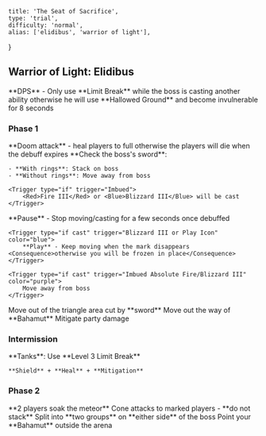 
    title: 'The Seat of Sacrifice',
    type: 'trial',
    difficulty: 'normal',
    alias: ['elidibus', 'warrior of light'],
}

## Warrior of Light: Elidibus

<OnlyDPS>
    <Alert color="green" icon="warning">
        **DPS** - Only use **Limit Break** while the boss is casting another ability <Consequence>otherwise he will use **Hallowed Ground** and become invulnerable for 8 seconds</Consequence>
    </Alert>
</OnlyDPS>

### Phase 1

<OnlyHealer>
    <Trigger type="on cast" trigger="Terror Unleashed" color="purple">
        **Doom attack** - heal players to full <Consequence>otherwise the players will die when the debuff expires</Consequence>
    </Trigger>
</OnlyHealer>

<Trigger type="on cast" trigger="Coruscant Saber" color="blue">
    **Check the boss's sword**:
    
    - **With rings**: Stack on boss
    - **Without rings**: Move away from boss

    <Trigger type="if" trigger="Imbued">
        <Red>Fire III</Red> or <Blue>Blizzard III</Blue> will be cast
    </Trigger>
</Trigger>

<Trigger type="on cast" trigger="Absolute Fire/Blizzard III">
    <Trigger type="if cast" trigger="Fire III or Pause Icon" color="red">
        **Pause** - Stop moving/casting for a few seconds once debuffed
    </Trigger>

    <Trigger type="if cast" trigger="Blizzard III or Play Icon" color="blue">
        **Play** - Keep moving when the mark disappears <Consequence>otherwise you will be frozen in place</Consequence>
    </Trigger>

    <Trigger type="if cast" trigger="Imbued Absolute Fire/Blizzard III" color="purple">
        Move away from boss
    </Trigger>
</Trigger>

<Trigger type="on cast" trigger="Sword of Light" color="red">
    Move out of the triangle area cut by **sword**
</Trigger>

<Trigger type="on cast" trigger="Summon Wyrm" color="blue">
    Move out the way of **Bahamut**
</Trigger>

<OnlyHealer>
    <Trigger type="before cast" trigger="Elddragon Dive" color="orange">
        Mitigate party damage
    </Trigger>
</OnlyHealer>

### Intermission

<Trigger type="on text" trigger="Transcend your limits and weather the gathering storm!" color="red">
    <OnlyTank>
        **Tanks**: Use **Level 3 Limit Break**
    </OnlyTank>
    
    **Shield** + **Heal** + **Mitigation**
</Trigger>

### Phase 2

<Trigger type="before" trigger="Meteor lands" color="orange">
    **2 players soak the meteor**
</Trigger>

<Trigger type="on cast" trigger="To the Limit - Level 1" color="red">
    Cone attacks to marked players - **do not stack**
</Trigger>

<Trigger type="on cast" trigger="To the Limit - Level 2" color="red">
    Split into **two groups** on **either side** of the boss
</Trigger>

<Trigger type="on tether" trigger="Bahamuts" color="orange">
    Point your **Bahamut** outside the arena
</Trigger>
